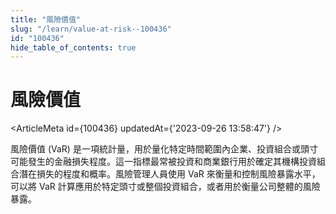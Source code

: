 ```yaml
---
title: "風險價值"
slug: "/learn/value-at-risk--100436"
id: "100436"
hide_table_of_contents: true
---
```



# 風險價值

<ArticleMeta id={100436} updatedAt={'2023-09-26 13:58:47'} />
<div className='border-solid border-b border-t-0 my-4 border-[var(--ifm-color-gray-300)]' />

風險價值 (VaR) 是一項統計量，用於量化特定時間範圍內企業、投資組合或頭寸可能發生的金融損失程度。這一指標最常被投資和商業銀行用於確定其機構投資組合潛在損失的程度和概率。風險管理人員使用 VaR 來衡量和控制風險暴露水平，可以將 VaR 計算應用於特定頭寸或整個投資組合，或者用於衡量公司整體的風險暴露。
